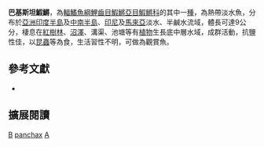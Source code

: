 {{Speciesbox 
| taxon = Aplocheilus panchax
| image = Whitespot(Aplocheilus_panchax).jpg
| status = LC
| status_system = IUCN3.1
| authority =  [[弗朗西斯·布坎南-漢密爾頓|Hamilton]], 1822
| synonyms = *''Esox panchax, Hamilton, 1822''
*''Aplocheilus panchax panchax, Hamilton, 1822''
*''Haplochilus panchax, Hamilton, 1822''
*''Panchax panchax, Hamilton, 1822''
*''Aplocheilus panchaz, Hamilton, 1822''
*''Aplocheitus panchax, Hamilton, 1822''
*''Haplocheilus panchax, Hamilton, 1822''
*''Odontopsis armata, van Hasselt, 1823''
*''Aplocheilus chrysostigmus, McClelland, 1839''
*''Panchax buchanani, Valenciennes, 1846''
*''Aplocheilus buchanani, Valenciennes, 1846''
*''Panchax kuhlii, Valenciennes, 1846''
*''Aplocheilus kuhlii, Valenciennes, 1846''
}}
'''巴基斯坦鰕鱂'''，為[[輻鰭魚綱|輻鰭魚綱]][[鯉齒目|鯉齒目]][[鰕鱂亞目|鰕鱂亞目]][[鰕鱂科|鰕鱂科]]的其中一[[種|種]]，為熱帶淡水魚，分布於[[亞洲|亞洲]][[印度半島|印度半島]]及[[中南半島|中南半島]]、[[印尼|印尼]]及[[馬來亞|馬來亞]]淡水、半鹹水流域，體長可達9公分，棲息在[[紅樹林|紅樹林]]、[[沼澤|沼澤]]、溝渠、池塘等有[[植物|植物]]生長底中層水域，成群活動，抗鹽性佳，以[[昆蟲|昆蟲]]等為食，生活習性不明，可做為觀賞魚。

== 參考文獻 ==
*{{FishBase_species|genus=Aplocheilus|species=panchax|year=2014|month=7}}

== 擴展閱讀 ==
{{refbegin}}
{{wikispecies-inline|Aplocheilus panchax|巴基斯坦鰕鱂}}
{{refend}}
{{Taxonbar|from=Q2200326}}

[[Category:觀賞魚|B]]
[[Category:鰕鱂屬|panchax]]
[[Category:1822年描述的魚類|A]]
